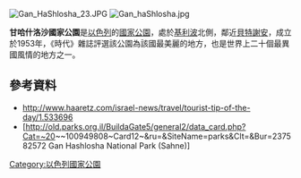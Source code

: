 {{coord|32|30|20|N|35|26|52|E|type:landmark_region:IL|display=title}}

[[Image:Gan_HaShlosha_23.JPG|thumb]]
[[Image:Gan_haShlosha.jpg|thumb]]

'''甘哈什洛沙國家公園'''是[[以色列|以色列]]的[[國家公園|國家公園]]，處於[[基利波|基利波]]北側，鄰近[[貝特謝安|貝特謝安]]，成立於1953年，《時代》雜誌評選該公園為該國最美麗的地方，也是世界上二十個最異國風情的地方之一。

==參考資料==
* http://www.haaretz.com/israel-news/travel/tourist-tip-of-the-day/1.533696 {{Wayback|url=http://www.haaretz.com/israel-news/travel/tourist-tip-of-the-day/1.533696 |date=20161113232535 }}
* [http://old.parks.org.il/BuildaGate5/general2/data_card.php?Cat=~20~~100949808~Card12~&ru=&SiteName=parks&Clt=&Bur=237582572 Gan Hashlosha National Park (Sahne)] {{Wayback|url=http://old.parks.org.il/BuildaGate5/general2/data_card.php?Cat=~20~~100949808~Card12~&ru=&SiteName=parks&Clt=&Bur=237582572 |date=20141209173155 }}  

{{Israel-geo-stub}}
[[Category:以色列國家公園|Category:以色列國家公園]]